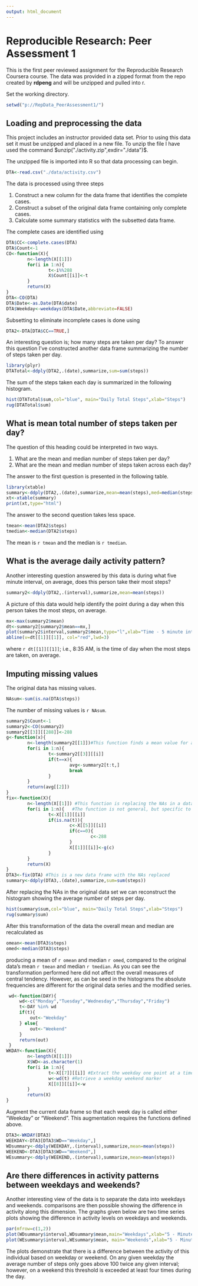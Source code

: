 ```yaml
---
output: html_document
---
```

# Reproducible Research: Peer Assessment 1

This is the first peer reviewed assignment for the Reproducible Research Coursera course. The data was provided in a zipped format from the repo created by **rdpeng** and will be unzipped and pulled into r.

Set the working directory.
```r
setwd("p://RepData_PeerAssessment1/")
```

## Loading and preprocessing the data

This project includes an instructor provided data set. Prior to using this data set it must be unzipped and placed in a new file. To unzip the file I have used the command $unzip("./activity.zip",exdir="./data")$.

The unzipped file is imported into R so that data processing can begin.

```r
DTA<-read.csv("./data/activity.csv")
```
The data is processed using three steps

1. Construct a new column for the data frame that identifies the complete cases.
2. Construct a subset of the original data frame containing only complete cases.
3. Calculate some summary statistics with the subsetted data frame.

The complete cases are identified using
```r
DTA$CC<-complete.cases(DTA)
DTA$Count<-1
CO<-function(X){
        n<-length(X[[1]])
        for(i in 1:n){
                t<-i%%288
                X$Count[[i]]<-t
        }
        return(X)
}
DTA<-CO(DTA)
DTA$Date<-as.Date(DTA$date)
DTA$Weekday<-weekdays(DTA$Date,abbreviate=FALSE)
```
Subsetting to eliminate incomplete cases is done using
```r
DTA2<-DTA[DTA$CC==TRUE,]
```
An interesting question is; how many steps are taken per day? To answer this question I've constructed another data frame summarizing the number of steps taken per day.
```r
library(plyr)
DTATotal<-ddply(DTA2,.(date),summarize,sum=sum(steps))
```
The sum of the steps taken each day is summarized in the following histogram.
```r
hist(DTATotal$sum,col="blue", main="Daily Total Steps",xlab="Steps")
rug(DTATotal$sum)
```

## What is mean total number of steps taken per day?
The question of this heading could be interpreted in two ways.

1. What are the mean and median number of steps taken per day?
2. What are the mean and median number of steps taken across each day?

The answer to the first question is presented in the following table.
```r
library(xtable)
summary<-ddply(DTA2,.(date),summarize,mean=mean(steps),med=median(steps))
xt<-xtable(summary)
print(xt,type="html")
```
The answer to the second question takes less space.
```r
tmean<-mean(DTA2$steps)
tmedian<-median(DTA2$steps)
```
The mean is `r tmean` and the median is `r tmedian`.

## What is the average daily activity pattern?
Another interesting question answered by this data is during what five minute interval, on average, does this person take their most steps?
```r
summary2<-ddply(DTA2,.(interval),summarize,mean=mean(steps))
```
A picture of this data would help identify the point during a day when this person takes the most steps, on average.
```r
mx<-max(summary2$mean)
dt<-summary2[summary2$mean==mx,]
plot(summary2$interval,summary2$mean,type="l",xlab="Time - 5 minute intervals",ylab="Mean Steps",lwd=2)
abline(v=dt[[1]][[1]], col="red",lwd=3)
```

where `r dt[[1]][[1]]`; i.e., 8:35 AM, is the time of day when the most steps are taken, on average.

## Imputing missing values
The original data has missing values. 
```r
NAsum<-sum(is.na(DTA$steps))
```

The number of missing values is `r NAsum`.

```r
summary2$Count<-1
summary2<-CO(summary2)
summary2[[3]][[288]]<-288
g<-function(x){
        n<-length(summary2[[1]])#This function finds a mean value for a given 5-minute time interval
        for(i in 1:n){
                t<-summary2[[3]][[i]]
                if(t==x){
                        avg<-summary2[t:t,]
                        break
                }
        }
        return(avg[[2]])
}
fix<-function(X){
        n<-length(X[[1]]) #This function is replacing the NAs in a data set, specifically the DTA data set
        for(i in 1:n){   #The function is not general, but specific to this problem
                t<-X[[1]][[i]]
                if(is.na(t)){
                        c<-X[[5]][[i]]
                        if(c==0){
                                c<-288
                        }
                        X[[1]][[i]]<-g(c)
                }
        }
        return(X)
}
DTA3<-fix(DTA) #This is a new data frame with the NAs replaced
summary<-ddply(DTA3,.(date),summarize,sum=sum(steps))
```
After replacing the NAs in the original data set we can reconstruct the histogram showing the average number of steps per day.

```r
hist(summary$sum,col="blue", main="Daily Total Steps",xlab="Steps")
rug(summary$sum)
```

After this transformation of the data the overall mean and median are recalculated as
```r
omean<-mean(DTA3$steps)
omed<-median(DTA3$steps)
```
producing a mean of `r omean` and median `r omed`, compared to the original data's mean `r tmean` and median `r tmedian`. As you can see the transformation performed here did not affect the overall measures of central tendency. However, as can be seed in the histograms the absolute frequencies are different for the original data series and the modified series.

```r
 wd<-function(DAY){
     wd<-c("Monday","Tuesday","Wednesday","Thursday","Friday")
     t<-DAY %in% wd
     if(t){
         out<-"Weekday"
     } else{
         out<-"Weekend"
     }
     return(out)
 }
WKDAY<-function(X){
        n<-length(X[[1]])
        X$WD<-as.character(1)
        for(i in 1:n){
                t<-X[[7]][[i]] #Extract the weekday one point at a time
                w<-wd(t) #Retrieve a weekday weekend marker
                X[[8]][[i]]<-w
        }
        return(X)
}
```
Augment the current data frame so that each week day is called either "Weekday" or "Weekend". This augmentation requires the functions defined above.
```r
DTA3<-WKDAY(DTA3)
WEEKDAY<-DTA3[DTA3$WD=="Weekday",]
WDsummary<-ddply(WEEKDAY,.(interval),summarize,mean=mean(steps))
WEEKEND<-DTA3[DTA3$WD=="Weekend",]
WEsummary<-ddply(WEEKEND,.(interval),summarize,mean=mean(steps))
```

## Are there differences in activity patterns between weekdays and weekends?

Another interesting view of the data is to separate the data into weekdays and weekends. comparisons are then possible showing the difference in activity along this dimension. The graphs given below are two time series plots showing the difference in activity levels on weekdays and weekends.
```r
par(mfrow=c(1,2))
plot(WDsummary$interval,WDsummary$mean,main="Weekdays",xlab="5 - Minute Intervals", ylab="Step Mean",type="l",lty=1,lwd=2)
plot(WEsummary$interval,WEsummary$mean, main="Weekends",xlab="5 - Minute Intervals", ylab="Step Mean",type = "l", lty=1,lwd=2)
```
The plots demonstrate that there is a difference between the activity of this individual based on weekday or weekend. On any given weekday the average number of steps only goes above 100 twice any given interval; however, on a weekend this threshold is exceeded at least four times during the day.